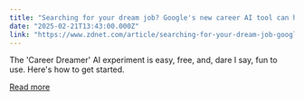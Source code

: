 ```yaml
---
title: "Searching for your dream job? Google's new career AI tool can help - and it's free"
date: "2025-02-21T13:43:00.000Z"
link: "https://www.zdnet.com/article/searching-for-your-dream-job-googles-new-career-ai-tool-can-help-and-its-free/"
---
```


The 'Career Dreamer' AI experiment is easy, free, and, dare I say, fun to use. Here's how to get started.

[Read more](https://www.zdnet.com/article/searching-for-your-dream-job-googles-new-career-ai-tool-can-help-and-its-free/)
